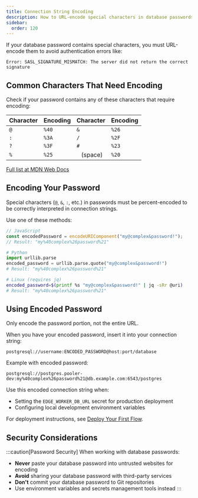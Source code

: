 ```yaml
---
title: Connection String Encoding
description: How to URL-encode special characters in database passwords
sidebar:
  order: 120
---
```



If your database password contains special characters, you must URL-encode them to avoid authentication errors like:

```
Error: SASL_SIGNATURE_MISMATCH: The server did not return the correct signature
```

## Common Characters That Need Encoding

Check if your password contains any of these characters that require encoding:

| Character | Encoding | Character | Encoding |
|-----------|----------|-----------|----------|
| `@` | `%40` | `&` | `%26` |
| `:` | `%3A` | `/` | `%2F` |
| `?` | `%3F` | `#` | `%23` |
| `%` | `%25` | ` ` (space) | `%20` |

[Full list at MDN Web Docs](https://developer.mozilla.org/en-US/docs/Glossary/Percent-encoding)

## Encoding Your Password

Special characters (`@`, `&`, `:`, etc.) in passwords must be percent-encoded to be correctly interpreted in connection strings.

Use one of these methods:

```javascript
// JavaScript
const encodedPassword = encodeURIComponent("my@complex&password!");
// Result: "my%40complex%26password%21"
```

```python
# Python
import urllib.parse
encoded_password = urllib.parse.quote("my@complex&password!")
# Result: "my%40complex%26password%21"
```

```bash
# Linux (requires jq)
encoded_password=$(printf %s "my@complex&password!" | jq -sRr @uri)
# Result: "my%40complex%26password%21"
```

## Using Encoded Password

<Aside type="tip">
  Only encode the password portion, not the entire URL.
</Aside>

When you have your encoded password, insert it into your connection string:

```
postgresql://username:ENCODED_PASSWORD@host:port/database
```

Example with encoded password:
```
postgresql://postgres.pooler-dev:my%40complex%26password%21@db.example.com:6543/postgres
```

Use this encoded connection string when:
- Setting the `EDGE_WORKER_DB_URL` secret for production deployment
- Configuring local development environment variables

For deployment instructions, see [Deploy Your First Flow](/deploy/supabase/deploy-first-flow/).

## Security Considerations

:::caution[Password Security]
When working with database passwords:
- **Never** paste your database password into untrusted websites for encoding
- **Avoid** sharing your database password with third-party services
- **Don't** commit your database password to Git repositories
- Use environment variables and secrets management tools instead
:::

